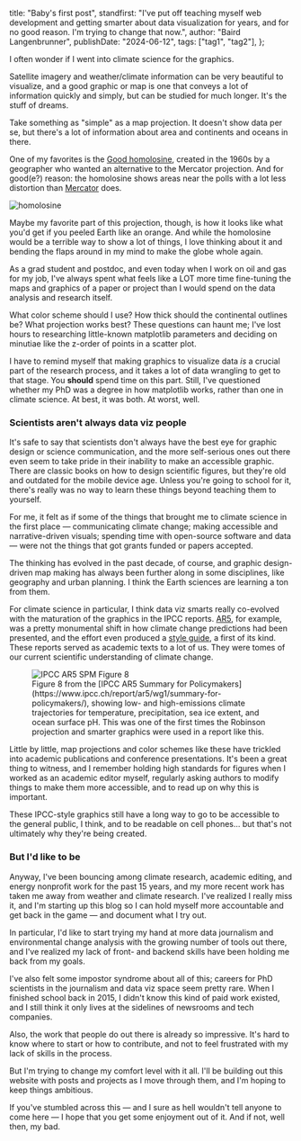   title: "Baby's first post",
  standfirst:
    "I've put off teaching myself web development and getting smarter about data visualization for years, and for no good reason. I'm trying to change that now.",
  author: "Baird Langenbrunner",
  publishDate: "2024-06-12",
  tags: ["tag1", "tag2"],
};


<PostHeading metadata={postDetails} />

I often wonder if I went into climate science for the graphics.

Satellite imagery and weather/climate information can be very beautiful to visualize, and a good graphic or map is one that conveys a lot of information quickly and simply, but can be studied for much longer. It's the stuff of dreams.

Take something as "simple" as a map projection. It doesn't show data per se, but there's a lot of information about area and continents and oceans in there.

One of my favorites is the [Good homolosine](https://en.wikipedia.org/wiki/Goode_homolosine_projection), created in the 1960s by a geographer who wanted an alternative to the Mercator projection. And for good(e?) reason: the homolosine shows areas near the polls with a lot less distortion than [Mercator](https://en.wikipedia.org/wiki/Mercator_projection) does.

<Image src={homolosine} alt="homolosine" className="image-widths mx-auto" />

Maybe my favorite part of this projection, though, is how it looks like what you'd get if you peeled Earth like an orange. And while the homolosine would be a terrible way to show a lot of things, I love thinking about it and bending the flaps around in my mind to make the globe whole again.

<Triangles />

As a grad student and postdoc, and even today when I work on oil and gas for my job, I've always spent what feels like a LOT more time fine-tuning the maps and graphics of a paper or project than I would spend on the data analysis and research itself.

What color scheme should I use? How thick should the continental outlines be? What projection works best? These questions can haunt me; I've lost hours to researching little-known matplotlib parameters and deciding on minutiae like the z-order of points in a scatter plot.

I have to remind myself that making graphics to visualize data _is_ a crucial part of the research process, and it takes a lot of data wrangling to get to that stage. You **should** spend time on this part. Still, I've questioned whether my PhD was a degree in how matplotlib works, rather than one in climate science. At best, it was both. At worst, well.

### Scientists aren't always data viz people

It's safe to say that scientists don't always have the best eye for graphic design or science communication, and the more self-serious ones out there even seem to take pride in their inability to make an accessible graphic. There are classic books on how to design scientific figures, but they're old and outdated for the mobile device age. Unless you're going to school for it, there's really was no way to learn these things beyond teaching them to yourself.

For me, it felt as if some of the things that brought me to climate science in the first place — communicating climate change; making accessible and narrative-driven visuals; spending time with open-source software and data — were not the things that got grants funded or papers accepted.

The thinking has evolved in the past decade, of course, and graphic design-driven map making has always been further along in some disciplines, like geography and urban planning. I think the Earth sciences are learning a ton from them.

For climate science in particular, I think data viz smarts really co-evolved with the maturation of the graphics in the
IPCC reports. [AR5](https://www.ipcc.ch/assessment-report/ar5/), for example, was a pretty monumental shift in how climate change predictions had been presented, and the effort even produced a [style guide](https://www.ipcc.ch/site/assets/uploads/2019/04/IPCC-visual-style-guide.pdf), a first of its kind. These reports served as academic texts to a lot of us. They were tomes of our current scientific understanding of climate change.

<figure className="">
  <Image
    src={spmFig08}
    alt="IPCC AR5 SPM Figure 8"
    className="w-[100%] sm:w-[450px] mx-auto"
  />
  <figcaption>
    Figure 8 from the [IPCC AR5 Summary for
    Policymakers](https://www.ipcc.ch/report/ar5/wg1/summary-for-policymakers/),
    showing low- and high-emissions climate trajectories for temperature,
    precipitation, sea ice extent, and ocean surface pH. This was one of the
    first times the Robinson projection and smarter graphics were used in a report like this.
  </figcaption>
</figure>

Little by little, map projections and color schemes like these have trickled into academic publications and conference presentations. It's been a great thing to witness, and I remember holding high standards for figures when I worked as an academic editor myself, regularly asking authors to modify things to make them more accessible, and to read up on why this is important.

These IPCC-style graphics still have a long way to go to be accessible to the general public, I think, and to be readable on cell phones... but that's not ultimately why they're being created.

### But I'd like to be

Anyway, I've been bouncing among climate research, academic editing, and energy nonprofit work for the past 15 years, and my more recent work has taken me away from weather and climate research. I've realized I really miss it, and I'm starting up this blog so I can hold myself more accountable and get back in the game — and document what I try out.

In particular, I'd like to start trying my hand at more data journalism and environmental change analysis with the growing number of tools out there, and I've realized my lack of front- and backend skills have been holding me back from my goals.

I've also felt some impostor syndrome about all of this; careers for PhD scientists in the journalism and data viz space seem pretty rare. When I finished school back in 2015, I didn't know this kind of paid work existed, and I still think it only lives at the sidelines of newsrooms and tech companies.

Also, the work that people do out there is already so impressive. It's hard to know where to start or how to contribute, and not to feel frustrated with my lack of skills in the process.

But I'm trying to change my comfort level with it all. I'll be building out this website with posts and projects as I move through them, and I'm hoping to keep things ambitious.

If you've stumbled across this — and I sure as hell wouldn't tell anyone to come here — I hope that you get some enjoyment out of it. And if not, well then, my bad.

<br/>
<br/>
<br/>
